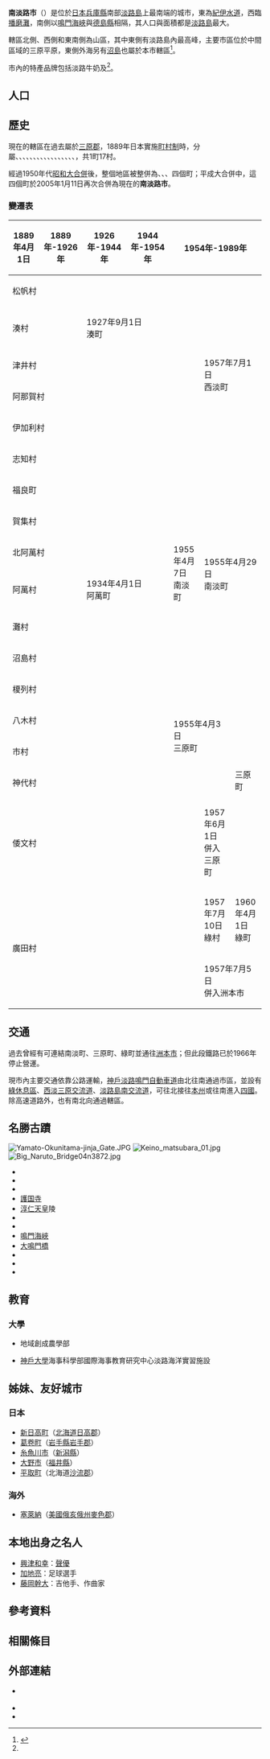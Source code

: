 {{日本都市
| 自治體名=南淡路市
| 圖像=[[File:Yuzuruha_Jinjya_1.jpg|240px]]
| 圖像說明=[[諭鶴羽神社|諭鶴羽神社]]
| 市章=[[File:Symbol_of_Minamiawaji_Hyogo.svg|100px]]
| 日文原名=南あわじ市
| 平假名=みなみあわじし
| 羅馬字拼音=Minamiawaji-shi
| 都道府縣=兵庫縣
| 支廳=
| 編號=28224-3
| 面積=229.01
| 邊界未定=
| 人口=48,733
| 統計時間=2016年12月31日
| 自治體=[[洲本市|洲本市]]
| 花=[[水仙|水仙]]
| 樹=黑松
| 鳥=
| 其他象徵物=
| 其他象徵=
| 市長=守本憲弘
| 卸任日期=2021年2月12日
| 郵遞區號=659-0472
| 所在地=南淡路市市善光寺18番地27
| 電話號碼=
| 外部連結=http://www.city.minamiawaji.hyogo.jp/
| 經度=
| 緯度=
| 地圖=[[File:Minamiawaji_in_Hyogo_Prefecture_Ja.svg|250px]]
| 註記=人口：[http://www.city.minamiawaji.hyogo.jp/soshiki/shimin/jinkou.html 南淡路市政府網頁]
}}
'''南淡路市'''（{{jpn|j=南あわじ市|hg=みなみあわじし|rm=Minamiawaji shi|f=y}}）是位於[[日本|日本]][[兵庫縣|兵庫縣]]南部[[淡路島|淡路島]]上最南端的城市，東為[[紀伊水道|紀伊水道]]，西臨[[播磨灘|播磨灘]]，南側以[[鳴門海峽|鳴門海峽]]與[[德島縣|德島縣]]相隔，其人口與面積都是[[淡路島|淡路島]]最大。

轄區北側、西側和東南側為山區，其中東側有淡路島內最高峰{{Tsl|ja|諭鶴羽山}}，主要市區位於中間區域的三原平原，東側外海另有[[沼島|沼島]]也屬於本市轄區<ref name="Brief">{{Cite web| url=http://www.city.minamiawaji.hyogo.jp/soshiki/hisho/gaiyou.html| title=南淡路市的概要| date=2015-04-06| accessdate=2017-01-12| language=ja| publisher=南淡路市政府| deadurl=yes| archiveurl=https://web.archive.org/web/20160605151046/http://www.city.minamiawaji.hyogo.jp/soshiki/hisho/gaiyou.html| archivedate=2016-06-05| df=}}</ref>。

市內的特產品牌包括淡路牛奶及{{tsl|ja|淡路ビーフ|淡路牛肉}}<ref name="Brief"/>。

== 人口 ==

{{日本人口統計|location=Minamiawaji, Hyogo}}

== 歷史 ==
現在的轄區在過去屬於[[三原郡|三原郡]]，1889年日本實施[[町村制|町村制]]時，分屬{{tsl|ja|広田村 (兵庫県)|廣田村 (兵庫縣)|廣田村}}、{{Tsl|ja|倭文村_(兵庫県)|倭文村_(兵庫縣)|倭文村}}、{{Tsl|ja|松帆村}}、{{Tsl|ja|湊町_(兵庫県)|湊町_(兵庫縣)|湊村}}、{{Tsl|ja|津井_(南あわじ市)|津井_(南淡路市)|津井村}}、{{Tsl|ja|阿那賀村}}、{{Tsl|ja|伊加利_(南あわじ市)|伊加利_(南淡路市)|伊加利村}}、{{Tsl|ja|志知村}}、{{Tsl|ja|榎列村}}、{{Tsl|ja|八木村 (兵庫県三原郡)|八木村 (兵庫縣三原郡)|八木村}}、{{Tsl|ja|市村 (兵庫県)|市村 (兵 庫縣)|市村}}、{{Tsl|ja|神代村 (兵庫県)|神代村 (兵庫縣)|神代村}}、{{Tsl|ja|賀集村}}、{{Tsl|ja|福良 (南あわじ市)|福良 (南淡路市)|福良町}}、{{Tsl|ja|北阿万村|北阿萬村}}、{{Tsl|ja|阿万町|阿萬町|阿萬村}}、{{Tsl|ja|灘村 (兵庫県)|灘村 (兵庫縣)|灘村}}、{{Tsl|ja|沼島村|沼島村|沼島村}}，共1町17村。

經過1950年代[[市町村合併|昭和大合併]]後，整個地區被整併為{{Tsl|ja|緑町|綠町 (日本)|綠町}}、{{tsl|ja|西淡町}}、{{tsl|ja|三原町}}、{{tsl|ja|南淡町}}四個町；平成大合併中，這四個町於2005年1月11日再次合併為現在的'''南淡路市'''。

=== 變遷表 ===
{| class="wikitable" style="font-size:x-small"
! 1889年4月1日
! 1889年-1926年
! 1926年-1944年
! 1944年-1954年
! colspan=3 | 1954年-1989年
! 1989年-現在
! 現在
|-
| colspan=5 | 松帆村
| rowspan=6 colspan=2 | 1957年7月1日<br />西淡町
| rowspan=19 colspan=2 style="background-color:#cfc;" | 2005年1月11日<br />南淡路市
|-
| colspan=2 | 湊村
| colspan=3 | 1927年9月1日<br />湊町
|-
| colspan=5 | 津井村
|-
| colspan=5 | 阿那賀村
|-
| colspan=5 | 伊加利村
|-
| colspan=5 | 志知村
|-
| colspan=5 | 福良町
| rowspan=6 colspan=2 | 1955年4月29日<br />南淡町
|-
| colspan=4 | 賀集村
| rowspan=4 | 1955年4月7日<br />南淡町
|-
| colspan=4 | 北阿萬村
|-
| colspan=2 | 阿萬村
| colspan=2 | 1934年4月1日<br />阿萬町
|-
| colspan=4 | 灘村
|-
| colspan=5 | 沼島村
|-
| colspan=4 | 榎列村
| rowspan=4 colspan=2 | 1955年4月3日<br />三原町
| rowspan=5 | 三原町
|-
| colspan=4 | 八木村
|-
| colspan=4 | 市村
|-
| colspan=4 | 神代村
|-
| rowspan=2 colspan=5 | 倭文村
| 1957年6月1日<br />併入三原町
|-
| rowspan=2 | 1957年7月10日<br />綠村
| rowspan=2 | 1960年4月1日<br />綠町
| 
|-
| rowspan=2 colspan=5 | 廣田村
| 
|-
| colspan=4 | 1957年7月5日<br />併入洲本市
|}

== 交通 ==
過去曾經有{{tsl|ja|淡路鉄道|淡路鐵道}}可連結南淡町、三原町、綠町並通往[[洲本市|洲本市]]；但此段鐵路已於1966年停止營運。

現市內主要交通依靠公路運輸，[[神戶淡路鳴門自動車道|神戶淡路鳴門自動車道]]由北往南通過市區，並設有[[綠停車區|綠休息區]]、[[西淡三原IC|西淡三原交流道]]、[[淡路島南IC|淡路島南交流道]]，可往北接往[[本州|本州]]或往南進入[[四國|四國]]。除高速道路外，也有{{tsl|ja|国道28号|國道28號}}南北向通過轄區。

== 名勝古蹟 ==
[[File:Yamato-Okunitama-jinja_Gate.JPG|thumb]]
[[File:Keino_matsubara_01.jpg|thumb]]
[[File:Big_Naruto_Bridge04n3872.jpg|thumb]]

* {{tsl|ja|大和大国魂神社|大和大國魂神社}}
* {{tsl|ja|自凝島神社}}
* {{tsl|ja|淡路国分寺|淡路國分寺}}
* [[護國寺_(南淡路市)|護国寺]]
* [[淳仁天皇|淳仁天皇]]陵
* {{tsl|ja|諭鶴羽神社}}
* {{tsl|ja|慶野松原}}
* [[鳴門海峽|鳴門海峽]]
* [[大鳴門橋|大鳴門橋]]
* {{tsl|ja|南あわじ市滝川記念美術館玉青館|南淡路市瀧川紀念美術館玉青館}}
* {{tsl|ja|淡路島酪農農業協同組合|淡路島牧場}}
* {{tsl|ja|灘黒岩水仙郷|灘黑岩水仙鄉}}

== 教育 ==
=== 大學 ===
* {{Tsl|ja|吉備国際大学|吉備國際大學}}地域創成農學部
* [[神戶大學|神戶大學]]海事科學部國際海事教育研究中心淡路海洋實習施設

== 姊妹、友好城市 ==
=== 日本 ===
* [[新日高町|新日高町]]（[[北海道|北海道]][[日高郡_(北海道)|日高郡]]）
* [[葛卷町|葛卷町]]（[[岩手縣|岩手縣]][[岩手郡|岩手郡]]）
* [[糸魚川市|糸魚川市]]（[[新潟縣|新潟縣]]）
* [[大野市|大野市]]（[[福井縣|福井縣]]）
* [[平取町|平取町]]（北海道[[沙流郡|沙流郡]]）

=== 海外 ===
* {{Flagicon|USA}} [[塞萊納_(俄亥俄州)|塞萊納]]（[[美國|美國]][[俄亥俄州|俄亥俄州]][[麥色郡_(俄亥俄州)|麥色郡]]）

== 本地出身之名人 ==
* [[興津和幸|興津和幸]]：[[聲優|聲優]]
* [[加地亮|加地亮]]：足球選手
* [[藤岡幹大|藤岡幹大]]：吉他手、作曲家

== 參考資料 ==
{{Reflist}}

== 相關條目 ==
{{Commonscat|Minamiawaji, Hyogo}}

== 外部連結 ==
* {{Ja}} {{Twitter|MinamiawajiCity|南淡路市}}
* {{Ja}}{{Facebook|南あわじ旬だより-Minamiawaji-City-1740220299557819|南淡路市}}
* {{osmrelation-inline|901543}}
{{兵庫縣}}
{{Authority control}}